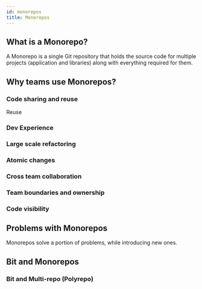 ```yaml
---
id: monorepos
title: Monorepos
---
```



## What is a Monorepo?
A Monorepo is a single Git repository that holds the source code for multiple projects (application and libraries) along with everything required for them.

## Why teams use Monorepos?

### Code sharing and reuse
Reuse 

### Dev Experience


### Large scale refactoring

### Atomic changes

### Cross team collaboration

### Team boundaries and ownership

### Code visibility

## Problems with Monorepos
Monorepos solve a portion of problems, while introducing new ones.

## Bit and Monorepos


### Bit and Multi-repo (Polyrepo)
